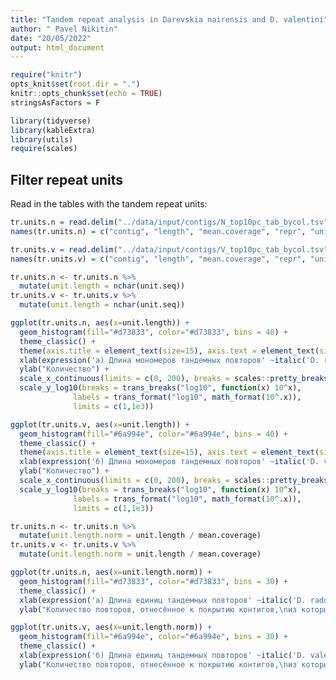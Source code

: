 ```yaml
---
title: "Tandem repeat analysis in Darevskia nairensis and D. valentini"
author: " Pavel Nikitin"
date: "20/05/2022"
output: html_document
---
```


```r
require("knitr")
opts_knit$set(root.dir = ".")
knitr::opts_chunk$set(echo = TRUE)
stringsAsFactors = F

library(tidyverse)
library(kableExtra)
library(utils)
require(scales)
```

## Filter repeat units

Read in the tables with the tandem repeat units:

```r
tr.units.n = read.delim("../data/input/contigs/N_top10pc_tab_bycol.tsv", header = F, sep = "\t", stringsAsFactors = F) 
names(tr.units.n) = c("contig", "length", "mean.coverage", "repr", "unit.seq")

tr.units.v = read.delim("../data/input/contigs/V_top10pc_tab_bycol.tsv", header = F, sep = "\t", stringsAsFactors = F)
names(tr.units.v) = c("contig", "length", "mean.coverage", "repr", "unit.seq")
```

```r
tr.units.n <- tr.units.n %>%
  mutate(unit.length = nchar(unit.seq))
tr.units.v <- tr.units.v %>%
  mutate(unit.length = nchar(unit.seq))
```

```r
ggplot(tr.units.n, aes(x=unit.length)) +
  geom_histogram(fill="#d73833", color="#d73833", bins = 40) +
  theme_classic() +
  theme(axis.title = element_text(size=15), axis.text = element_text(size = 15)) +
  xlab(expression('a) Длина мономеров тандемных повторов' ~italic('D. raddei nairensis'))) +
  ylab("Количество") +
  scale_x_continuous(limits = c(0, 200), breaks = scales::pretty_breaks(n = 10)) +
  scale_y_log10(breaks = trans_breaks("log10", function(x) 10^x),
              labels = trans_format("log10", math_format(10^.x)),
              limits = c(1,1e3))
```

```r
ggplot(tr.units.v, aes(x=unit.length)) +
  geom_histogram(fill="#6a994e", color="#6a994e", bins = 40) +
  theme_classic() +
  theme(axis.title = element_text(size=15), axis.text = element_text(size = 15)) +
  xlab(expression('б) Длина мономеров тандемных повторов' ~italic('D. valentini'))) +
  ylab("Количество") +
  scale_x_continuous(limits = c(0, 200), breaks = scales::pretty_breaks(n = 10)) +
  scale_y_log10(breaks = trans_breaks("log10", function(x) 10^x),
              labels = trans_format("log10", math_format(10^.x)),
              limits = c(1,1e3))

```

```r
tr.units.n <- tr.units.n %>%
  mutate(unit.length.norm = unit.length / mean.coverage)
tr.units.v <- tr.units.v %>%
  mutate(unit.length.norm = unit.length / mean.coverage)
```

```r
ggplot(tr.units.n, aes(x=unit.length.norm)) +
  geom_histogram(fill="#d73833", color="#d73833", bins = 30) +
  theme_classic() +
  xlab(expression('a) Длина единиц тандемных повторов' ~italic('D. raddei nairensis'))) +
  ylab("Количество повторов, отнесённое к покрытию контигов,\nиз которых они пришли")
```

```r
ggplot(tr.units.v, aes(x=unit.length.norm)) +
  geom_histogram(fill="#6a994e", color="#6a994e", bins = 30) +
  theme_classic() +
  xlab(expression('б) Длина единиц тандемных повторов' ~italic('D. valentini'))) +
  ylab("Количество повторов, отнесённое к покрытию контигов,\nиз которых они пришли")
```

```r
```